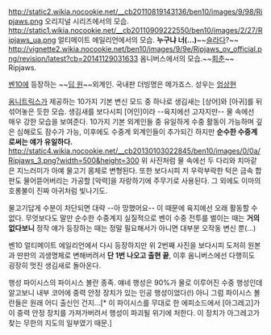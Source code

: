http://static2.wikia.nocookie.net/__cb20110819143136/ben10/images/9/98/Ripjaws.png
오리지널 시리즈에서의 모습.
http://static1.wikia.nocookie.net/__cb20110909222550/ben10/images/2/27/Ripjaws_ua.png
얼티메이트 에일리언에서의 모습. '''누구냐 너(...)'''~~[[슬라다]]?~~
http://vignette2.wikia.nocookie.net/ben10/images/9/9e/Ripjaws_ov_official.png/revision/latest?cb=20141129031633
옴니버스에서의 모습.~~[[회춘]]~~
Ripjaws.

[[벤10]]에 등장하는 ~~[[딥 원]]~~외계인. 국내판 더빙명은 메가죠스. 성우는 [[엄상현]]

[[옴니트릭스]]가 제공하는 10가지 기본 변신 모드 중 하나로 생김새는 [상어]와 [아귀]를 뒤섞어놓은 듯한 모습.
생김새를 보다시피 [어인]이라 --육지에선 고자지만-- 물 속에선 매우 강한 모습을 보여준다. 10가지 기본 외계인들 중 유일하게 수중 활동이 가능하며 깊은 심해로도 잠수가 가능, 이후에도 수중계 외계인들이 추가되긴 하지만 '''순수한 수중계로써는 얘가 유일하다.'''
http://static4.wikia.nocookie.net/__cb20130103022845/ben10/images/0/0a/Ripjaws_3.png?width=500&height=300 
위 사진처럼 물 속에선 두 다리와 치마같은 지느러미가 아예 물고기 몸체로 변형된다.
또한 보다시피 저 우락부락한 턱은 금속 합판도 물어뜯어버리는 가공할 [악력]을 자랑하기에 주무기로 사용된다. 그 외에도 이마의 호롱불이 진짜 아귀처럼 빛나기도.

물고기답게 수분이 차단되면 대략 --아 망했어요-- 이 때문에 육지에선 오래 활동할 수 없다. 무엇보다도 말만 순수한 수중계지 실질적으로 벤이 수중 전투를 벌이는 때는 '''거의 없다보니''' 정작 얘가 등장하는 때는 정말 필요해서가 아니면 대부분 오작동 변신 뿐(...)

벤10 얼티메이트 에일리언에서 다시 등장하지만 위 2번째 사진을 보다시피 도저히 원본과 딴판의 괴생명체로 변해버려서 '''단 1번 나오고 출현 끝''', 이후 옴니버스에선 다행히도 굉장히 멋진 생김새로 돌아온다.

행성 파이시스의 파이시스 볼란 종족. 얘네 행성은 90%가 물로 이루어진 수중 행성인데 알고보니 내부 코어에 중력 안정 장치가 있는 인공 행성이었다(!) 아니 그럼 파이시스 볼란들은 원래 어디 출신인 건지...[* 이 파이시스를 무대로 한 에피소드에서 [아그레고]가 이 중력 안정 장치를 가져가버려서 행성이 파괴될 위기에 처한다. 이 장치가 아그레고가 찾는 무한의 지도의 일부였기 때문.]

